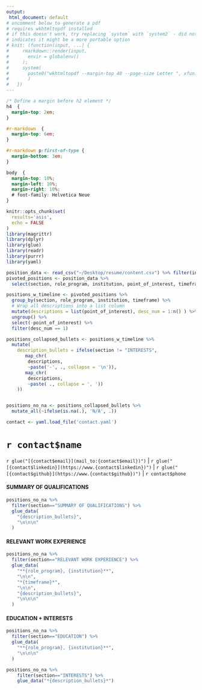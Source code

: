 ```yaml
---
output:
 html_document: default
# uncomment below to generate a pdf
# requires wkhtmltopdf installed
# if this doesn't work, try replacing `system` with `system2` - did not work for me, but documentation
# indicates it might be a more portable option
# knit: (function(input, ...) {
#     rmarkdown::render(input,
#       envir = globalenv()
#     );
#     system(
#       paste0("wkhtmltopdf --margin-top 40 --page-size Letter ", xfun::sans_ext(input),".html ", xfun::sans_ext(input),".pdf")
#       )
#   })
---
```



```css

/* Define a margin before h2 element */
h4  {
  margin-top: 2em;
}

#r-markdown  {
  margin-top: 6em;
}

#r-markdown p:first-of-type {
  margin-bottom: 3em;
}

body  {
  margin-top: 10%;
  margin-left: 10%;
  margin-right: 10%;
  # font-family: Helvetica Neue
}
``` 
```r
knitr::opts_chunk$set(
  results='asis', 
  echo = FALSE
)
library(magrittr)
library(dplyr)
library(glue)
library(readr)
library(purrr)
library(yaml)
```

```r

position_data <- read_csv("~/Desktop/resume/content.csv") %>% filter(include_in_resume==TRUE)
pivoted_positions <- position_data %>% 
  select(section, role_program, institution, point_of_interest, timeframe) 

positions_w_timeline <- pivoted_positions %>% 
  group_by(section, role_program, institution, timeframe) %>% 
  # Wrap all descriptions into a list column
  mutate(descriptions = list(point_of_interest), desc_num = 1:n() ) %>% 
  ungroup() %>% 
  select(-point_of_interest) %>% 
  filter(desc_num == 1)

positions_collapsed_bullets <- positions_w_timeline %>% 
  mutate(
    description_bullets = ifelse(section != "INTERESTS", 
       map_chr(
        descriptions, 
        ~paste('-', ., collapse = '\n')),
       map_chr(
        descriptions, 
        ~paste( ., collapse = ', '))
    ))


positions_no_na <- positions_collapsed_bullets %>% 
  mutate_all(~ifelse(is.na(.), 'N/A', .))

```
```r
contact <- yaml.load_file('contact.yaml')

```

# `r contact$name`

`r glue("[{contact$email}](mail_to:{contact$email})")` |  `r glue("[{contact$linkedin}](https://www.{contact$linkedin})")` | `r glue("[{contact$github}](https://www.{contact$github})")` | `r contact$phone`

#### SUMMARY OF QUALIFICATIONS

```r
positions_no_na %>% 
  filter(section=="SUMMARY OF QUALIFICATIONS") %>% 
  glue_data(
    "{description_bullets}",
    "\n\n\n"
  )
```


#### RELEVANT WORK EXPERIENCE

```r

positions_no_na %>% 
  filter(section=="RELEVANT WORK EXPERIENCE") %>% 
  glue_data(
    "**{role_program}, {institution}**",
    "\n\n",
    "*{timeframe}*", 
    "\n\n",
    "{description_bullets}",
    "\n\n\n"
  )
```


#### EDUCATION + INTERESTS

```r
positions_no_na %>% 
  filter(section=="EDUCATION") %>% 
  glue_data(
    "**{role_program}, {institution}**",
    "\n\n\n"
  )

positions_no_na %>% 
    filter(section=="INTERESTS") %>% 
    glue_data("*{description_bullets}*")
```

